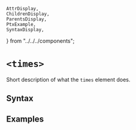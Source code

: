     AttrDisplay,
    ChildrenDisplay,
    ParentsDisplay,
    PtxExample,
    SyntaxDisplay,
} from "../../../components";

# `<times>`

Short description of what the `times` element does.

## Syntax

<SyntaxDisplay name="times" />

## Examples

    